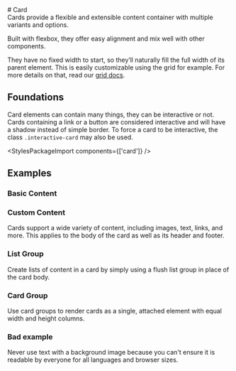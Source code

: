 
<Meta of={CardStories} />

<div className="docs-title">
  # Card

  <nav>
    <link-design of={JSON.stringify(CardStories)}></link-design>
  </nav>
</div>

<div className="lead">
  Cards provide a flexible and extensible content container with multiple variants and options.
</div>

Built with flexbox, they offer easy alignment and mix well with other components.

They have no fixed width to start, so they’ll naturally fill the full width of its parent element.
This is easily customizable using the grid for example. For more details on that, read our [grid docs](/?path=/docs/7240f2ef-216a-490e-9bd8-c0cef19f7b31--docs).

## Foundations

Card elements can contain many things, they can be interactive or not. Cards containing a link or a button are considered interactive and will have a shadow instead of simple border. To force a card to be interactive, the class `.interactive-card` may also be used.

<Canvas sourceState="shown" of={CardStories.Default} />

<StylesPackageImport components={['card']} />

## Examples

### Basic Content

<Canvas sourceState="shown" of={CardStories.BasicContent} />
<div className="hide-col-default">
  <Controls of={CardStories.BasicContent} />
</div>

### Custom Content

Cards support a wide variety of content, including images, text, links, and more.
This applies to the body of the card as well as its header and footer.

<Canvas of={CardStories.CustomContent} />

### List Group

Create lists of content in a card by simply using a flush list group in place of the card body.

<Canvas of={CardStories.ListGroup} />

### Card Group

Use card groups to render cards as a single, attached element with equal width and height columns.

<Canvas of={CardStories.CardGroup} />

### Bad example

<div className="banner banner-danger mb-16">
  Never use text with a background image because you can't ensure it is readable by everyone for all
  languages and browser sizes.
</div>

<Canvas of={CardStories.BackgroundImage} />

